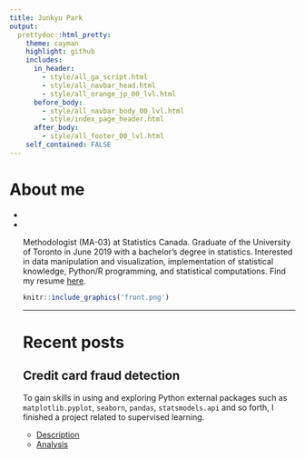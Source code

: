 ```yaml
---
title: Junkyu Park
output: 
  prettydoc::html_pretty:
    theme: cayman
    highlight: github
    includes:
      in_header: 
        - style/all_ga_script.html
        - style/all_navbar_head.html
        - style/all_orange_jp_00_lvl.html
      before_body:
        - style/all_navbar_body_00_lvl.html
        - style/index_page_header.html
      after_body:
        - style/all_footer_00_lvl.html
    self_contained: FALSE
---
```


<!-- Additional rendering required after knitting the document. -->
<!-- source() index_render.R after knitting. -->

<!-- # **About me** <a><img src="front.png" align="right" height="225" style="margin: 25px 50px;"/></a> -->

# **About me**

<!--html_preserve-->
<ul class="social-network">
<li class="button"><a href="https://github.com/joon3216" class="fa fa-github"></a></li>
<li class="button"><a href="https://linkedin.com/in/junkyujoonpark/" class="fa fa-linkedin"></a></li>
<!--/html_preserve-->


Methodologist (MA-03) at Statistics Canada. Graduate of the University of Toronto in June 2019 with a bachelor's degree in statistics. Interested in data manipulation and visualization, implementation of statistical knowledge, Python/R programming, and statistical computations. Find my resume [here](files/resume_junkyu_park.pdf).





```r
knitr::include_graphics('front.png')
```

---

# **Recent posts**

## Credit card fraud detection

To gain skills in using and exploring Python external packages such as `matplotlib.pyplot`, `seaborn`, `pandas`, `statsmodels.api` and so forth, I finished a project related to supervised learning.

* [Description](projects/2019/creditcardfraud.html)
* [Analysis](projects/2019/creditcardfraud/analysis.html)




